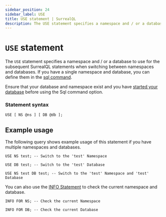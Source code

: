```yaml
---
sidebar_position: 24
sidebar_label: USE
title: USE statement | SurrealQL
description: The USE statement specifies a namespace and / or a database to use for the subsequent SurrealQL statements when switching between namespaces and databases.
---
```


# `USE` statement

The `USE` statement specifies a namespace and / or a database to use for the subsequent SurrealQL statements when switching between namespaces and databases. If you have a single namespace and database, you can define them in the [sql command](/docs/surrealdb/cli/sql#example-usage). 

Ensure that your database and namespace exist and you have [started your database](/docs/surrealdb/cli/start) before using the Sql command option.


### Statement syntax

```surql title="SurrealQL Syntax"
USE [ NS @ns ] [ DB @db ];
```

## Example usage

The following query shows example usage of this statement if you have multiple namespaces and databases.

```surql
USE NS test; -- Switch to the 'test' Namespace
```
```surql
USE DB test; -- Switch to the 'test' Database
```
```surql
USE NS test DB test; -- Switch to the 'test' Namespace and 'test' Database
```

You can also use the [INFO Statement](/docs/surrealdb/surrealql/statements/info) to check the current namespace and database.

```surql
INFO FOR NS; -- Check the current Namespace
```
```surql
INFO FOR DB; -- Check the current Database
```
